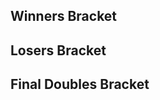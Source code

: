 {{DISPLAYTITLE:UBC Cup 2016: Doubles Bracket}}{{SetGame|melee}}{{BracketMatchSMWDisambig |oldtags=Ken |newtags=Ken (Unknown}}
{{tabs static
|name1=Overview
|link1=UBC Cup/2016
|name2=Singles Bracket
|link2=UBC Cup/2016/Singles Bracket
|name3=Doubles Bracket
|link3=UBC Cup/2016/Doubles Bracket
|This=3
}}
==Winners Bracket==
{{64DEDoublesWBracketA
|column-width=160

<!-- ROUND 1 -->
|r1m1t1p1=SFAT |r1m1t1p1flag=us
|r1m1t1p2=Bladewise |r1m1t1p2flag=us |r1m1t1score={{win}}
|r1m1t2p1=Bye |r1m1t2p1flag=
|r1m1t2p2=Bye |r1m1t2p2flag= |r1m1t2score=
|r1m1win=1

|r1m2t1p1=JerryJurr |r1m2t1p1flag=
|r1m2t1p2=RedLego |r1m2t1p2flag= |r1m2t1score=2
|r1m2t2p1=Pasta |r1m2t2p1flag=
|r1m2t2p2=Blue |r1m2t2p2flag= |r1m2t2score=0
|r1m2win=1

|r1m3t1p1=BOR |r1m3t1p1flag=
|r1m3t1p2=Shon |r1m3t1p2flag= |r1m3t1score=1
|r1m3t2p1=Hadouken |r1m3t2p1flag=
|r1m3t2p2=TLO |r1m3t2p2flag= |r1m3t2score=2
|r1m3win=2

|r1m4t1p1=TheLegend |r1m4t1p1flag=
|r1m4t1p2=Calvin |r1m4t1p2flag= |r1m4t1score=2
|r1m4t2p1=Peder |r1m4t2p1flag=
|r1m4t2p2=Jordan |r1m4t2p2flag= |r1m4t2score=0
|r1m4win=1

|r1m5t1p1=zilo |r1m5t1p1flag=ca
|r1m5t1p2=RK |r1m5t1p2flag=ca |r1m5t1score={{win}}
|r1m5t2p1=Bye |r1m5t2p1flag=
|r1m5t2p2=Bye |r1m5t2p2flag= |r1m5t2score=
|r1m5win=1

|r1m6t1p1=Bellum |r1m6t1p1flag=
|r1m6t1p2=Polop |r1m6t1p2flag= |r1m6t1score=2
|r1m6t2p1=Ronnak |r1m6t2p1flag=
|r1m6t2p2=Pholio |r1m6t2p2flag= |r1m6t2score=0
|r1m6win=1

|r1m7t1p1=Shmugs |r1m7t1p1flag=
|r1m7t1p2=Polo |r1m7t1p2flag= |r1m7t1score={{win}}
|r1m7t2p1=Bye |r1m7t2p1flag=
|r1m7t2p2=Bye |r1m7t2p2flag= |r1m7t2score=
|r1m7win=1

|r1m8t1p1=TAO |r1m8t1p1flag=
|r1m8t1p2=Aurum |r1m8t1p2flag= |r1m8t1score=2
|r1m8t2p1=Coffee |r1m8t2p1flag=
|r1m8t2p2=Spelunky |r1m8t2p2flag= |r1m8t2score=0
|r1m8win=1

|r1m9t1p1=Shunsuke |r1m9t1p1flag=jp
|r1m9t1p2=Edgeluca |r1m9t1p2flag=ca |r1m9t1score={{win}}
|r1m9t2p1=Bye |r1m9t2p1flag=
|r1m9t2p2=Bye |r1m9t2p2flag= |r1m9t2score=
|r1m9win=1

|r1m10t1p1=Natu |r1m10t1p1flag=
|r1m10t1p2=Glacien |r1m10t1p2flag= |r1m10t1score=0
|r1m10t2p1=BeeWesley |r1m10t2p1flag=
|r1m10t2p2=Havok |r1m10t2p2flag= |r1m10t2score=2
|r1m10win=2

|r1m11t1p1=SOSA |r1m11t1p1flag=
|r1m11t1p2=SUS |r1m11t1p2flag= |r1m11t1score=0
|r1m11t2p1=NiteCyper |r1m11t2p1flag=
|r1m11t2p2=Paul |r1m11t2p2flag= |r1m11t2score=2
|r1m11win=2

|r1m12t1p1=ebolamaster420 |r1m12t1p1flag=
|r1m12t1p2=ARM$HAMMER |r1m12t1p2flag= |r1m12t1score=0
|r1m12t2p1=Pear |r1m12t2p1flag=
|r1m12t2p2=Fams |r1m12t2p2flag= |r1m12t2score=2
|r1m12win=2

|r1m13t1p1=Yakal |r1m13t1p1flag=ca
|r1m13t1p2=MojoMonkey |r1m13t1p2flag=ca |r1m13t1score={{win}}
|r1m13t2p1=Bye |r1m13t2p1flag=
|r1m13t2p2=Bye |r1m13t2p2flag= |r1m13t2score=
|r1m13win=1

|r1m14t1p1=Kirishima |r1m14t1p1flag=
|r1m14t1p2=Naztoise |r1m14t1p2flag= |r1m14t1score=0
|r1m14t2p1=TBI |r1m14t2p1flag=
|r1m14t2p2=TDawg |r1m14t2p2flag= |r1m14t2score=2
|r1m14win=2

|r1m15t1p1=Elfman |r1m15t1p1flag=
|r1m15t1p2=BiscuitTricks |r1m15t1p2flag= |r1m15t1score={{win}}
|r1m15t2p1=Bye |r1m15t2p1flag=
|r1m15t2p2=Bye |r1m15t2p2flag= |r1m15t2score=
|r1m15win=1

|r1m16t1p1=Elliot |r1m16t1p1flag=
|r1m16t1p2=SnwManAssassin9 |r1m16t1p2flag= |r1m16t1score=0
|r1m16t2p1=KyloRen |r1m16t2p1flag=
|r1m16t2p2=Ken |r1m16t2p2flag= |r1m16t2score=2
|r1m16win=2

|r1m17t1p1=eBay |r1m17t1p1flag=us
|r1m17t1p2=Rustin |r1m17t1p2flag=us |r1m17t1score={{win}}
|r1m17t2p1=Bye |r1m17t2p1flag=
|r1m17t2p2=Bye |r1m17t2p2flag= |r1m17t2score=
|r1m17win=1

|r1m18t1p1=Ursa |r1m18t1p1flag=
|r1m18t1p2=Sorry |r1m18t1p2flag= |r1m18t1score=2
|r1m18t2p1=Rhythm |r1m18t2p1flag=
|r1m18t2p2=Simba |r1m18t2p2flag= |r1m18t2score=0
|r1m18win=1

|r1m19t1p1=Nihil |r1m19t1p1flag=
|r1m19t1p2=Yield |r1m19t1p2flag= |r1m19t1score=2
|r1m19t2p1=HeHM |r1m19t2p1flag=
|r1m19t2p2=Vladi |r1m19t2p2flag= |r1m19t2score=0
|r1m19win=1

|r1m20t1p1=Sage |r1m20t1p1flag=
|r1m20t1p2=Cube |r1m20t1p2flag= |r1m20t1score=2
|r1m20t2p1=Slatley |r1m20t2p1flag=
|r1m20t2p2=Snesr0x |r1m20t2p2flag= |r1m20t2score=1
|r1m20win=1

|r1m21t1p1=Rusty Shackleford |r1m21t1p1flag=ca
|r1m21t1p2=bwmat |r1m21t1p2flag=ca |r1m21t1score={{win}}
|r1m21t2p1=Bye |r1m21t2p1flag=
|r1m21t2p2=Bye |r1m21t2p2flag= |r1m21t2score=
|r1m21win=1

|r1m22t1p1=diamonddog |r1m22t1p1flag=
|r1m22t1p2=Terrorbird |r1m22t1p2flag= |r1m22t1score=2
|r1m22t2p1=Drew2King |r1m22t2p1flag=
|r1m22t2p2=Fitz |r1m22t2p2flag= |r1m22t2score=0
|r1m22win=1

|r1m23t1p1=Wrackle |r1m23t1p1flag=ca
|r1m23t1p2=Steez |r1m23t1p2flag= |r1m23t1score={{win}}
|r1m23t2p1=Bye |r1m23t2p1flag=
|r1m23t2p2=Bye |r1m23t2p2flag= |r1m23t2score=
|r1m23win=1

|r1m24t1p1=JT |r1m24t1p1flag=
|r1m24t1p2=BAMF |r1m24t1p2flag= |r1m24t1score=0
|r1m24t2p1=ChocolateThunda |r1m24t2p1flag=
|r1m24t2p2=Genesis |r1m24t2p2flag= |r1m24t2score=2
|r1m24win=2

|r1m25t1p1=Blunted_Object10 |r1m25t1p1flag=ca
|r1m25t1p2=NoobKing |r1m25t1p2flag=ca |r1m25t1score={{win}}
|r1m25t2p1=Bye |r1m25t2p1flag=
|r1m25t2p2=Bye |r1m25t2p2flag= |r1m25t2score=
|r1m25win=1

|r1m26t1p1=Dave |r1m26t1p1flag=
|r1m26t1p2=Ivan |r1m26t1p2flag= |r1m26t1score=0
|r1m26t2p1=Bro |r1m26t2p1flag=
|r1m26t2p2=Br0 |r1m26t2p2flag= |r1m26t2score=2
|r1m26win=2

|r1m27t1p1=TPS |r1m27t1p1flag=
|r1m27t1p2=PassionFlakes |r1m27t1p2flag= |r1m27t1score=2
|r1m27t2p1=Took |r1m27t2p1flag=
|r1m27t2p2=Tall |r1m27t2p2flag= |r1m27t2score=0
|r1m27win=1

|r1m28t1p1=Theo |r1m28t1p1flag=
|r1m28t1p2=TheNik |r1m28t1p2flag= |r1m28t1score=2
|r1m28t2p1=Jericho |r1m28t2p1flag=
|r1m28t2p2=Maju |r1m28t2p2flag= |r1m28t2score=0
|r1m28win=1

|r1m29t1p1=Espi |r1m29t1p1flag=ca
|r1m29t1p2=WebWipe |r1m29t1p2flag=ca |r1m29t1score={{win}}
|r1m29t2p1=Bye |r1m29t2p1flag=
|r1m29t2p2=Bye |r1m29t2p2flag= |r1m29t2score=
|r1m29win=1

|r1m30t1p1=Glint |r1m30t1p1flag=
|r1m30t1p2=Perilox |r1m30t1p2flag= |r1m30t1score=2
|r1m30t2p1=Habenero |r1m30t2p1flag=
|r1m30t2p2=~o~ |r1m30t2p2flag= |r1m30t2score=0
|r1m30win=1

|r1m31t1p1=Elost |r1m31t1p1flag=
|r1m31t1p2=Vugzi |r1m31t1p2flag= |r1m31t1score={{win}}
|r1m31t2p1=Bye |r1m31t2p1flag=
|r1m31t2p2=Bye |r1m31t2p2flag= |r1m31t2score=
|r1m31win=1

|r1m32t1p1=TheIntern |r1m32t1p1flag=ca
|r1m32t1p2=WhitePowerRanger |r1m32t1p2flag=ca |r1m32t1score=2
|r1m32t2p1=Phoenix |r1m32t2p1flag=
|r1m32t2p2=BassmanBran |r1m32t2p2flag= |r1m32t2score=0
|r1m32win=1

<!-- ROUND 2 -->
|r2m1t1p1=SFAT |r2m1t1p1flag=us
|r2m1t1p2=Bladewise |r2m1t1p2flag=us |r2m1t1score=2
|r2m1t2p1=JerryJurr |r2m1t2p1flag=
|r2m1t2p2=RedLego |r2m1t2p2flag= |r2m1t2score=0
|r2m1win=1

|r2m2t1p1=Hadouken |r2m2t1p1flag=
|r2m2t1p2=TLO |r2m2t1p2flag= |r2m2t1score=2
|r2m2t2p1=TheLegend |r2m2t2p1flag=
|r2m2t2p2=Calvin |r2m2t2p2flag= |r2m2t2score=0
|r2m2win=1

|r2m3t1p1=zilo |r2m3t1p1flag=ca
|r2m3t1p2=RK |r2m3t1p2flag=ca |r2m3t1score=2
|r2m3t2p1=Bellum |r2m3t2p1flag=
|r2m3t2p2=Polop |r2m3t2p2flag= |r2m3t2score=0
|r2m3win=1

|r2m4t1p1=Shmugs |r2m4t1p1flag=
|r2m4t1p2=Polo |r2m4t1p2flag= |r2m4t1score=2
|r2m4t2p1=TAO |r2m4t2p1flag=
|r2m4t2p2=Aurum |r2m4t2p2flag= |r2m4t2score=0
|r2m4win=1

|r2m5t1p1=Shunsuke |r2m5t1p1flag=jp
|r2m5t1p2=Edgeluca |r2m5t1p2flag=ca |r2m5t1score=2
|r2m5t2p1=BeeWesley |r2m5t2p1flag=
|r2m5t2p2=Havok |r2m5t2p2flag= |r2m5t2score=0
|r2m5win=1

|r2m6t1p1=NiteCyper |r2m6t1p1flag=
|r2m6t1p2=Paul |r2m6t1p2flag= |r2m6t1score=0
|r2m6t2p1=Pear |r2m6t2p1flag=
|r2m6t2p2=Fams |r2m6t2p2flag= |r2m6t2score=2
|r2m6win=2

|r2m7t1p1=Yakal |r2m7t1p1flag=ca
|r2m7t1p2=MojoMonkey |r2m7t1p2flag=ca |r2m7t1score=2
|r2m7t2p1=TBI |r2m7t2p1flag=
|r2m7t2p2=TDawg |r2m7t2p2flag= |r2m7t2score=0
|r2m7win=1

|r2m8t1p1=Elfman |r2m8t1p1flag=
|r2m8t1p2=BiscuitTricks |r2m8t1p2flag= |r2m8t1score=2
|r2m8t2p1=KyloRen |r2m8t2p1flag=
|r2m8t2p2=Ken |r2m8t2p2flag= |r2m8t2score=0
|r2m8win=1

|r2m9t1p1=eBay |r2m9t1p1flag=us
|r2m9t1p2=Rustin |r2m9t1p2flag=us |r2m9t1score=2
|r2m9t2p1=Ursa |r2m9t2p1flag=
|r2m9t2p2=Sorry |r2m9t2p2flag= |r2m9t2score=0
|r2m9win=1

|r2m10t1p1=Nihil |r2m10t1p1flag=
|r2m10t1p2=Yield |r2m10t1p2flag= |r2m10t1score=2
|r2m10t2p1=Sage |r2m10t2p1flag=
|r2m10t2p2=Cube |r2m10t2p2flag= |r2m10t2score=0
|r2m10win=1

|r2m11t1p1=Rusty Shackleford |r2m11t1p1flag=ca
|r2m11t1p2=bwmat |r2m11t1p2flag=ca |r2m11t1score=2
|r2m11t2p1=diamonddog |r2m11t2p1flag=
|r2m11t2p2=Terrorbird |r2m11t2p2flag= |r2m11t2score=1
|r2m11win=1

|r2m12t1p1=Wrackle |r2m12t1p1flag=ca
|r2m12t1p2=Steez |r2m12t1p2flag= |r2m12t1score=2
|r2m12t2p1=ChocolateThunda |r2m12t2p1flag=
|r2m12t2p2=Genesis |r2m12t2p2flag= |r2m12t2score=0
|r2m12win=1

|r2m13t1p1=Blunted_Object10 |r2m13t1p1flag=ca
|r2m13t1p2=NoobKing |r2m13t1p2flag=ca |r2m13t1score=2
|r2m13t2p1=Bro |r2m13t2p1flag=
|r2m13t2p2=Br0 |r2m13t2p2flag= |r2m13t2score=0
|r2m13win=1

|r2m14t1p1=TPS |r2m14t1p1flag=
|r2m14t1p2=PassionFlakes |r2m14t1p2flag= |r2m14t1score=0
|r2m14t2p1=Theo |r2m14t2p1flag=
|r2m14t2p2=TheNik |r2m14t2p2flag= |r2m14t2score=2
|r2m14win=2

|r2m15t1p1=Espi |r2m15t1p1flag=ca
|r2m15t1p2=WebWipe |r2m15t1p2flag=ca |r2m15t1score=2
|r2m15t2p1=Glint |r2m15t2p1flag=
|r2m15t2p2=Perilox |r2m15t2p2flag= |r2m15t2score=0
|r2m15win=1

|r2m16t1p1=Elost |r2m16t1p1flag=
|r2m16t1p2=Vugzi |r2m16t1p2flag= |r2m16t1score=
|r2m16t2p1=TheIntern |r2m16t2p1flag=ca
|r2m16t2p2=WhitePowerRanger |r2m16t2p2flag=ca |r2m16t2score={{win}}
|r2m16win=2

<!-- ROUND 3 -->
|r3m1t1p1=SFAT |r3m1t1p1flag=us
|r3m1t1p2=Bladewise |r3m1t1p2flag=us |r3m1t1score=2
|r3m1t2p1=Hadouken |r3m1t2p1flag=
|r3m1t2p2=TLO |r3m1t2p2flag= |r3m1t2score=0
|r3m1win=1

|r3m2t1p1=zilo |r3m2t1p1flag=ca
|r3m2t1p2=RK |r3m2t1p2flag=ca |r3m2t1score=2
|r3m2t2p1=Shmugs |r3m2t2p1flag=
|r3m2t2p2=Polo |r3m2t2p2flag= |r3m2t2score=0
|r3m2win=1


|r3m3t1p1=Shunsuke |r3m3t1p1flag=jp
|r3m3t1p2=Edgeluca |r3m3t1p2flag=ca |r3m3t1score=2
|r3m3t2p1=Pear |r3m3t2p1flag=
|r3m3t2p2=Fams |r3m3t2p2flag= |r3m3t2score=0
|r3m3win=1

|r3m4t1p1=Yakal |r3m4t1p1flag=ca
|r3m4t1p2=MojoMonkey |r3m4t1p2flag=ca |r3m4t1score=2
|r3m4t2p1=Elfman |r3m4t2p1flag=
|r3m4t2p2=BiscuitTricks |r3m4t2p2flag= |r3m4t2score=0
|r3m4win=1

|r3m5t1p1=eBay |r3m5t1p1flag=us
|r3m5t1p2=Rustin |r3m5t1p2flag=us |r3m5t1score=2
|r3m5t2p1=Nihil |r3m5t2p1flag=
|r3m5t2p2=Yield |r3m5t2p2flag= |r3m5t2score=0
|r3m5win=1

|r3m6t1p1=Rusty Shackleford |r3m6t1p1flag=ca
|r3m6t1p2=bwmat |r3m6t1p2flag=ca |r3m6t1score=2
|r3m6t2p1=Wrackle |r3m6t2p1flag=ca
|r3m6t2p2=Steez |r3m6t2p2flag= |r3m6t2score=0
|r3m6win=1

|r3m7t1p1=Blunted_Object10 |r3m7t1p1flag=ca
|r3m7t1p2=NoobKing |r3m7t1p2flag=ca |r3m7t1score=2
|r3m7t2p1=Theo |r3m7t2p1flag=
|r3m7t2p2=TheNik |r3m7t2p2flag= |r3m7t2score=0
|r3m7win=1

|r3m8t1p1=Espi |r3m8t1p1flag=ca
|r3m8t1p2=WebWipe |r3m8t1p2flag=ca |r3m8t1score=2
|r3m8t2p1=TheIntern |r3m8t2p1flag=ca
|r3m8t2p2=WhitePowerRanger |r3m8t2p2flag=ca |r3m8t2score=0
|r3m8win=1

<!-- ROUND 4 -->
|r4m1t1p1=SFAT |r4m1t1p1flag=us
|r4m1t1p2=Bladewise |r4m1t1p2flag=us |r4m1t1score=2
|r4m1t2p1=zilo |r4m1t2p1flag=ca
|r4m1t2p2=RK |r4m1t2p2flag=ca |r4m1t2score=0
|r4m1win=1

|r4m2t1p1=Shunsuke |r4m2t1p1flag=jp
|r4m2t1p2=Edgeluca |r4m2t1p2flag=ca |r4m2t1score=1
|r4m2t2p1=Yakal |r4m2t2p1flag=ca
|r4m2t2p2=MojoMonkey |r4m2t2p2flag=ca |r4m2t2score=2
|r4m2win=2

|r4m3t1p1=eBay |r4m3t1p1flag=us
|r4m3t1p2=Rustin |r4m3t1p2flag=us |r4m3t1score=1
|r4m3t2p1=Rusty Shackleford |r4m3t2p1flag=ca
|r4m3t2p2=bwmat |r4m3t2p2flag=ca |r4m3t2score=2
|r4m3win=2

|r4m4t1p1=Blunted_Object10 |r4m4t1p1flag=ca
|r4m4t1p2=NoobKing |r4m4t1p2flag=ca |r4m4t1score=2
|r4m4t2p1=Espi |r4m4t2p1flag=ca
|r4m4t2p2=WebWipe |r4m4t2p2flag=ca |r4m4t2score=1
|r4m4win=1

<!-- ROUND 5 -->
|r5m1t1p1=SFAT |r5m1t1p1flag=us
|r5m1t1p2=Bladewise |r5m1t1p2flag=us |r5m1t1score=3
|r5m1t2p1=Yakal |r5m1t2p1flag=ca
|r5m1t2p2=MojoMonkey |r5m1t2p2flag=ca |r5m1t2score=0
|r5m1win=1

|r5m2t1p1=Rusty Shackleford |r5m2t1p1flag=ca
|r5m2t1p2=bwmat |r5m2t1p2flag=ca |r5m2t1score=0
|r5m2t2p1=Blunted_Object10 |r5m2t2p1flag=ca
|r5m2t2p2=NoobKing |r5m2t2p2flag=ca |r5m2t2score=2
|r5m2win=2
}}
==Losers Bracket==
{{64DEDoublesLBracketSmwA
|tourneylink=UBC Cup/2016
|tourneyname=UBC Cup 2016
|l1placement=49-64
|l2placement=33-48
|l3placement=25-32
|l4placement=17-24
|l5placement=13-16
|l6placement=9-12
|l7placement=7-8
|l8placement=5-6
|column-width=160

<!-- ROUND 1 -->
|l1m1t1p1=Pasta |l1m1t1p1flag=
|l1m1t1p2=Blue |l1m1t1p2flag= |l1m1t1score={{win}}
|l1m1t2p1=Bye |l1m1t2p1flag=
|l1m1t2p2=Bye |l1m1t2p2flag= |l1m1t2score=
|l1m1win=1

|l1m2t1p1=BOR |l1m2t1p1flag=
|l1m2t1p2=Shon |l1m2t1p2flag= |l1m2t1score=2
|l1m2t2p1=Peder |l1m2t2p1flag=
|l1m2t2p2=Jordan |l1m2t2p2flag= |l1m2t2score=0
|l1m2win=1

|l1m3t1p1=Ronnak |l1m3t1p1flag=
|l1m3t1p2=Pholio |l1m3t1p2flag= |l1m3t1score={{win}}
|l1m3t2p1=Bye |l1m3t2p1flag=
|l1m3t2p2=Bye |l1m3t2p2flag= |l1m3t2score=
|l1m3win=1

|l1m4t1p1=Coffee |l1m4t1p1flag=
|l1m4t1p2=Spelunky |l1m4t1p2flag= |l1m4t1score={{win}}
|l1m4t2p1=Bye |l1m4t2p1flag=
|l1m4t2p2=Bye |l1m4t2p2flag= |l1m4t2score=
|l1m4win=1

|l1m5t1p1=Natu |l1m5t1p1flag=
|l1m5t1p2=Glacien |l1m5t1p2flag= |l1m5t1score={{win}}
|l1m5t2p1=Bye |l1m5t2p1flag=
|l1m5t2p2=Bye |l1m5t2p2flag= |l1m5t2score=
|l1m5win=1

|l1m6t1p1=SOSA |l1m6t1p1flag=
|l1m6t1p2=SUS |l1m6t1p2flag= |l1m6t1score=0
|l1m6t2p1=ebolamaster420 |l1m6t2p1flag=
|l1m6t2p2=ARM$HAMMER |l1m6t2p2flag= |l1m6t2score=2
|l1m6win=2

|l1m7t1p1=Kirishima |l1m7t1p1flag=
|l1m7t1p2=Naztoise |l1m7t1p2flag= |l1m7t1score={{win}}
|l1m7t2p1=Bye |l1m7t2p1flag=
|l1m7t2p2=Bye |l1m7t2p2flag= |l1m7t2score=
|l1m7win=1

|l1m8t1p1=Elliot |l1m8t1p1flag=
|l1m8t1p2=SnwManAssassin9 |l1m8t1p2flag= |l1m8t1score={{win}}
|l1m8t2p1=Bye |l1m8t2p1flag=
|l1m8t2p2=Bye |l1m8t2p2flag= |l1m8t2score=
|l1m8win=1

|l1m9t1p1=Rhythm |l1m9t1p1flag=
|l1m9t1p2=Simba |l1m9t1p2flag= |l1m9t1score={{win}}
|l1m9t2p1=Bye |l1m9t2p1flag=
|l1m9t2p2=Bye |l1m9t2p2flag= |l1m9t2score=
|l1m9win=1

|l1m10t1p1=HeHM |l1m10t1p1flag=
|l1m10t1p2=Vladi |l1m10t1p2flag= |l1m10t1score=0
|l1m10t2p1=Slatley |l1m10t2p1flag=
|l1m10t2p2=Snesr0x |l1m10t2p2flag= |l1m10t2score=2
|l1m10win=2

|l1m11t1p1=Drew2King |l1m11t1p1flag=
|l1m11t1p2=Fitz |l1m11t1p2flag= |l1m11t1score={{win}}
|l1m11t2p1=Bye |l1m11t2p1flag=
|l1m11t2p2=Bye |l1m11t2p2flag= |l1m11t2score=
|l1m11win=1

|l1m12t1p1=JT |l1m12t1p1flag=
|l1m12t1p2=BAMF |l1m12t1p2flag= |l1m12t1score={{win}}
|l1m12t2p1=Bye |l1m12t2p1flag=
|l1m12t2p2=Bye |l1m12t2p2flag= |l1m12t2score=
|l1m12win=1

|l1m13t1p1=Dave |l1m13t1p1flag=
|l1m13t1p2=Ivan |l1m13t1p2flag= |l1m13t1score={{win}}
|l1m13t2p1=Bye |l1m13t2p1flag=
|l1m13t2p2=Bye |l1m13t2p2flag= |l1m13t2score=
|l1m13win=1

|l1m14t1p1=Took |l1m14t1p1flag=
|l1m14t1p2=Tall |l1m14t1p2flag= |l1m14t1score=0
|l1m14t2p1=Jericho |l1m14t2p1flag=
|l1m14t2p2=Maju |l1m14t2p2flag= |l1m14t2score=2
|l1m14win=2

|l1m15t1p1=Habenero |l1m15t1p1flag=
|l1m15t1p2=~o~ |l1m15t1p2flag= |l1m15t1score={{win}}
|l1m15t2p1=Bye |l1m15t2p1flag=
|l1m15t2p2=Bye |l1m15t2p2flag= |l1m15t2score=
|l1m15win=1

|l1m16t1p1=Phoenix |l1m16t1p1flag=
|l1m16t1p2=BassmanBran |l1m16t1p2flag= |l1m16t1score={{win}}
|l1m16t2p1=Bye |l1m16t2p1flag=
|l1m16t2p2=Bye |l1m16t2p2flag= |l1m16t2score=
|l1m16win=1

<!-- ROUND 2 -->
|l2m1t1p1=Elost |l2m1t1p1flag=
|l2m1t1p2=Vugzi |l2m1t1p2flag= |l2m1t1score=
|l2m1t2p1=Pasta |l2m1t2p1flag=
|l2m1t2p2=Blue |l2m1t2p2flag= |l2m1t2score={{win}}
|l2m1win=2

|l2m2t1p1=Glint |l2m2t1p1flag=
|l2m2t1p2=Perilox |l2m2t1p2flag= |l2m2t1score=0
|l2m2t2p1=BOR |l2m2t2p1flag=
|l2m2t2p2=Shon |l2m2t2p2flag= |l2m2t2score=2
|l2m2win=2

|l2m3t1p1=TPS |l2m3t1p1flag=
|l2m3t1p2=PassionFlakes |l2m3t1p2flag= |l2m3t1score=2
|l2m3t2p1=Ronnak |l2m3t2p1flag=
|l2m3t2p2=Pholio |l2m3t2p2flag= |l2m3t2score=0
|l2m3win=1

|l2m4t1p1=Bro |l2m4t1p1flag=
|l2m4t1p2=Br0 |l2m4t1p2flag= |l2m4t1score=2
|l2m4t2p1=Coffee |l2m4t2p1flag=
|l2m4t2p2=Spelunky |l2m4t2p2flag= |l2m4t2score=0
|l2m4win=1

|l2m5t1p1=ChocolateThunda |l2m5t1p1flag=
|l2m5t1p2=Genesis |l2m5t1p2flag= |l2m5t1score=2
|l2m5t2p1=Natu |l2m5t2p1flag=
|l2m5t2p2=Glacien |l2m5t2p2flag= |l2m5t2score=0
|l2m5win=1

|l2m6t1p1=diamonddog |l2m6t1p1flag=
|l2m6t1p2=Terrorbird |l2m6t1p2flag= |l2m6t1score=2
|l2m6t2p1=ebolamaster420 |l2m6t2p1flag=
|l2m6t2p2=ARM$HAMMER |l2m6t2p2flag= |l2m6t2score=1
|l2m6win=1

|l2m7t1p1=Sage |l2m7t1p1flag=
|l2m7t1p2=Cube |l2m7t1p2flag= |l2m7t1score=2
|l2m7t2p1=Kirishima |l2m7t2p1flag=
|l2m7t2p2=Naztoise |l2m7t2p2flag= |l2m7t2score=0
|l2m7win=1

|l2m8t1p1=Ursa |l2m8t1p1flag=
|l2m8t1p2=Sorry |l2m8t1p2flag= |l2m8t1score=2
|l2m8t2p1=Elliot |l2m8t2p1flag=
|l2m8t2p2=SnwManAssassin9 |l2m8t2p2flag= |l2m8t2score=0
|l2m8win=1

|l2m9t1p1=KyloRen |l2m9t1p1flag=
|l2m9t1p2=Ken |l2m9t1p2flag= |l2m9t1score=2
|l2m9t2p1=Rhythm |l2m9t2p1flag=
|l2m9t2p2=Simba |l2m9t2p2flag= |l2m9t2score=0
|l2m9win=1

|l2m10t1p1=TBI |l2m10t1p1flag=
|l2m10t1p2=TDawg |l2m10t1p2flag= |l2m10t1score=0
|l2m10t2p1=Slatley |l2m10t2p1flag=
|l2m10t2p2=Snesr0x |l2m10t2p2flag= |l2m10t2score=2
|l2m10win=2

|l2m11t1p1=NiteCyper |l2m11t1p1flag=
|l2m11t1p2=Paul |l2m11t1p2flag= |l2m11t1score=2
|l2m11t2p1=Drew2King |l2m11t2p1flag=
|l2m11t2p2=Fitz |l2m11t2p2flag= |l2m11t2score=1
|l2m11win=1

|l2m12t1p1=BeeWesley |l2m12t1p1flag=
|l2m12t1p2=Havok |l2m12t1p2flag= |l2m12t1score=1
|l2m12t2p1=JT |l2m12t2p1flag=
|l2m12t2p2=BAMF |l2m12t2p2flag= |l2m12t2score=2
|l2m12win=2

|l2m13t1p1=TAO |l2m13t1p1flag=
|l2m13t1p2=Aurum |l2m13t1p2flag= |l2m13t1score=2
|l2m13t2p1=Dave |l2m13t2p1flag=
|l2m13t2p2=Ivan |l2m13t2p2flag= |l2m13t2score=0
|l2m13win=1

|l2m14t1p1=Bellum |l2m14t1p1flag=
|l2m14t1p2=Polop |l2m14t1p2flag= |l2m14t1score=2
|l2m14t2p1=Jericho |l2m14t2p1flag=
|l2m14t2p2=Maju |l2m14t2p2flag= |l2m14t2score=0
|l2m14win=1

|l2m15t1p1=TheLegend |l2m15t1p1flag=
|l2m15t1p2=Calvin |l2m15t1p2flag= |l2m15t1score=2
|l2m15t2p1=Habenero |l2m15t2p1flag=
|l2m15t2p2=~o~ |l2m15t2p2flag= |l2m15t2score=0
|l2m15win=1

|l2m16t1p1=JerryJurr |l2m16t1p1flag=
|l2m16t1p2=RedLego |l2m16t1p2flag= |l2m16t1score=2
|l2m16t2p1=Phoenix |l2m16t2p1flag=
|l2m16t2p2=BassmanBran |l2m16t2p2flag= |l2m16t2score=1
|l2m16win=1

<!-- ROUND 3 -->
|l3m1t1p1=Pasta |l3m1t1p1flag=
|l3m1t1p2=Blue |l3m1t1p2flag= |l3m1t1score=0
|l3m1t2p1=BOR |l3m1t2p1flag=
|l3m1t2p2=Shon |l3m1t2p2flag= |l3m1t2score=2
|l3m1win=2

|l3m2t1p1=TPS |l3m2t1p1flag=
|l3m2t1p2=PassionFlakes |l3m2t1p2flag= |l3m2t1score=2
|l3m2t2p1=Bro |l3m2t2p1flag=
|l3m2t2p2=Br0 |l3m2t2p2flag= |l3m2t2score=0
|l3m2win=1

|l3m3t1p1=ChocolateThunda |l3m3t1p1flag=
|l3m3t1p2=Genesis |l3m3t1p2flag= |l3m3t1score=0
|l3m3t2p1=diamonddog |l3m3t2p1flag=
|l3m3t2p2=Terrorbird |l3m3t2p2flag= |l3m3t2score=2
|l3m3win=2

|l3m4t1p1=Sage |l3m4t1p1flag=
|l3m4t1p2=Cube |l3m4t1p2flag= |l3m4t1score=2
|l3m4t2p1=Ursa |l3m4t2p1flag=
|l3m4t2p2=Sorry |l3m4t2p2flag= |l3m4t2score=1
|l3m4win=1

|l3m5t1p1=KyloRen |l3m5t1p1flag=
|l3m5t1p2=Ken |l3m5t1p2flag= |l3m5t1score=0
|l3m5t2p1=Slatley |l3m5t2p1flag=
|l3m5t2p2=Snesr0x |l3m5t2p2flag= |l3m5t2score=2
|l3m5win=2

|l3m6t1p1=NiteCyper |l3m6t1p1flag=
|l3m6t1p2=Paul |l3m6t1p2flag= |l3m6t1score=2
|l3m6t2p1=JT |l3m6t2p1flag=
|l3m6t2p2=BAMF |l3m6t2p2flag= |l3m6t2score=0
|l3m6win=1

|l3m7t1p1=TAO |l3m7t1p1flag=
|l3m7t1p2=Aurum |l3m7t1p2flag= |l3m7t1score=1
|l3m7t2p1=Bellum |l3m7t2p1flag=
|l3m7t2p2=Polop |l3m7t2p2flag= |l3m7t2score=2
|l3m7win=2

|l3m8t1p1=TheLegend |l3m8t1p1flag=
|l3m8t1p2=Calvin |l3m8t1p2flag= |l3m8t1score=2
|l3m8t2p1=JerryJurr |l3m8t2p1flag=
|l3m8t2p2=RedLego |l3m8t2p2flag= |l3m8t2score=0
|l3m8win=1

<!-- ROUND 4 -->
|l4m1t1p1=Elfman |l4m1t1p1flag=
|l4m1t1p2=BiscuitTricks |l4m1t1p2flag= |l4m1t1score=2
|l4m1t2p1=BOR |l4m1t2p1flag=
|l4m1t2p2=Shon |l4m1t2p2flag= |l4m1t2score=1
|l4m1win=1

|l4m2t1p1=Pear |l4m2t1p1flag=
|l4m2t1p2=Fams |l4m2t1p2flag= |l4m2t1score=1
|l4m2t2p1=TPS |l4m2t2p1flag=
|l4m2t2p2=PassionFlakes |l4m2t2p2flag= |l4m2t2score=2
|l4m2win=2

|l4m3t1p1=Shmugs |l4m3t1p1flag=
|l4m3t1p2=Polo |l4m3t1p2flag= |l4m3t1score=1
|l4m3t2p1=diamonddog |l4m3t2p1flag=
|l4m3t2p2=Terrorbird |l4m3t2p2flag= |l4m3t2score=2
|l4m3win=2

|l4m4t1p1=Hadouken |l4m4t1p1flag=
|l4m4t1p2=TLO |l4m4t1p2flag= |l4m4t1score=2
|l4m4t2p1=Sage |l4m4t2p1flag=
|l4m4t2p2=Cube |l4m4t2p2flag= |l4m4t2score=1
|l4m4win=1

|l4m5t1p1=TheIntern |l4m5t1p1flag=ca
|l4m5t1p2=WhitePowerRanger |l4m5t1p2flag=ca |l4m5t1score=2
|l4m5t2p1=Slatley |l4m5t2p1flag=
|l4m5t2p2=Snesr0x |l4m5t2p2flag= |l4m5t2score=0
|l4m5win=1

|l4m6t1p1=Theo |l4m6t1p1flag=
|l4m6t1p2=TheNik |l4m6t1p2flag= |l4m6t1score=2
|l4m6t2p1=NiteCyper |l4m6t2p1flag=
|l4m6t2p2=Paul |l4m6t2p2flag= |l4m6t2score=0
|l4m6win=1

|l4m7t1p1=Wrackle |l4m7t1p1flag=ca
|l4m7t1p2=Steez |l4m7t1p2flag= |l4m7t1score=2
|l4m7t2p1=Bellum |l4m7t2p1flag=
|l4m7t2p2=Polop |l4m7t2p2flag= |l4m7t2score=0
|l4m7win=1

|l4m8t1p1=Nihil |l4m8t1p1flag=
|l4m8t1p2=Yield |l4m8t1p2flag= |l4m8t1score=2
|l4m8t2p1=TheLegend |l4m8t2p1flag=
|l4m8t2p2=Calvin |l4m8t2p2flag= |l4m8t2score=0
|l4m8win=1

<!-- ROUND 5 -->
|l5m1t1p1=Elfman |l5m1t1p1flag=
|l5m1t1p2=BiscuitTricks |l5m1t1p2flag= |l5m1t1score=2
|l5m1t2p1=TPS |l5m1t2p1flag=
|l5m1t2p2=PassionFlakes |l5m1t2p2flag= |l5m1t2score=0
|l5m1win=1

|l5m2t1p1=diamonddog |l5m2t1p1flag=
|l5m2t1p2=Terrorbird |l5m2t1p2flag= |l5m2t1score=2
|l5m2t2p1=Hadouken |l5m2t2p1flag=
|l5m2t2p2=TLO |l5m2t2p2flag= |l5m2t2score=0
|l5m2win=1

|l5m3t1p1=TheIntern |l5m3t1p1flag=ca
|l5m3t1p2=WhitePowerRanger |l5m3t1p2flag=ca |l5m3t1score=2
|l5m3t2p1=Theo |l5m3t2p1flag=
|l5m3t2p2=TheNik |l5m3t2p2flag= |l5m3t2score=0
|l5m3win=1

|l5m4t1p1=Wrackle |l5m4t1p1flag=ca
|l5m4t1p2=Steez |l5m4t1p2flag= |l5m4t1score=2
|l5m4t2p1=Nihil |l5m4t2p1flag=
|l5m4t2p2=Yield |l5m4t2p2flag= |l5m4t2score=0
|l5m4win=1

<!-- ROUND 6 -->
|l6m1t1p1=eBay |l6m1t1p1flag=us
|l6m1t1p2=Rustin |l6m1t1p2flag=us |l6m1t1score=2
|l6m1t2p1=Elfman |l6m1t2p1flag=
|l6m1t2p2=BiscuitTricks |l6m1t2p2flag= |l6m1t2score=0
|l6m1win=1

|l6m2t1p1=Espi |l6m2t1p1flag=ca
|l6m2t1p2=WebWipe |l6m2t1p2flag=ca |l6m2t1score=2
|l6m2t2p1=diamonddog |l6m2t2p1flag=
|l6m2t2p2=Terrorbird |l6m2t2p2flag= |l6m2t2score=0
|l6m2win=1

|l6m3t1p1=zilo |l6m3t1p1flag=ca
|l6m3t1p2=RK |l6m3t1p2flag=ca |l6m3t1score=0
|l6m3t2p1=TheIntern |l6m3t2p1flag=ca
|l6m3t2p2=WhitePowerRanger |l6m3t2p2flag=ca |l6m3t2score=2
|l6m3win=2

|l6m4t1p1=Shunsuke |l6m4t1p1flag=jp
|l6m4t1p2=Edgeluca |l6m4t1p2flag=ca |l6m4t1score=2
|l6m4t2p1=Wrackle |l6m4t2p1flag=ca
|l6m4t2p2=Steez |l6m4t2p2flag= |l6m4t2score=0
|l6m4win=1

<!-- ROUND 7 -->
|l7m1t1p1=eBay |l7m1t1p1flag=us
|l7m1t1p2=Rustin |l7m1t1p2flag=us |l7m1t1score=2
|l7m1t2p1=Espi |l7m1t2p1flag=ca
|l7m1t2p2=WebWipe |l7m1t2p2flag=ca |l7m1t2score=0
|l7m1win=1

|l7m2t1p1=TheIntern |l7m2t1p1flag=ca
|l7m2t1p2=WhitePowerRanger |l7m2t1p2flag=ca |l7m2t1score=0
|l7m2t2p1=Shunsuke |l7m2t2p1flag=jp
|l7m2t2p2=Edgeluca |l7m2t2p2flag=ca |l7m2t2score=2
|l7m2win=2

<!-- ROUND 8 -->
|l8m1t1p1=Yakal |l8m1t1p1flag=ca
|l8m1t1p2=MojoMonkey |l8m1t1p2flag=ca |l8m1t1score=2
|l8m1t2p1=eBay |l8m1t2p1flag=us
|l8m1t2p2=Rustin |l8m1t2p2flag=us |l8m1t2score=0
|l8m1win=1

|l8m2t1p1=Rusty Shackleford |l8m2t1p1flag=ca
|l8m2t1p2=bwmat |l8m2t1p2flag=ca |l8m2t1score=0
|l8m2t2p1=Shunsuke |l8m2t2p1flag=jp
|l8m2t2p2=Edgeluca |l8m2t2p2flag=ca |l8m2t2score=2
|l8m2win=2
}}
<onlyinclude>
==Final Doubles Bracket==
{{DEFinalDoublesSmwBracket
|tourneylink=UBC Cup/2016
|tourneyname=UBC Cup 2016
|l1placement=4
|r2placement=3
|r3loserplacement=2
|r3winnerplacement=1
|column-width=170

<!-- FROM WINNERS -->
|r1m1t1p1=SFAT |r1m1t1p1flag=us
|r1m1t1p2=Bladewise |r1m1t1p2flag=us |r1m1t1score=3
|r1m1t2p1=Blunted_Object10 |r1m1t2p1flag=ca
|r1m1t2p2=NoobKing |r1m1t2p2flag=ca |r1m1t2score=0
|r1m1win=1

<!-- FROM LOSERS -->
|l1m1t1p1=Yakal |l1m1t1p1flag=ca
|l1m1t1p2=MojoMonkey |l1m1t1p2flag=ca |l1m1t1score=1
|l1m1t2p1=Shunsuke |l1m1t2p1flag=jp
|l1m1t2p2=Edgeluca |l1m1t2p2flag=ca |l1m1t2score=3
|l1m1win=2

<!-- LOSERS FINALS -->
|r2m1t1p1=Blunted_Object10 |r2m1t1p1flag=ca
|r2m1t1p2=NoobKing |r2m1t1p2flag=ca |r2m1t1score=3
|r2m1t2p1=Shunsuke |r2m1t2p1flag=jp
|r2m1t2p2=Edgeluca |r2m1t2p2flag=ca |r2m1t2score=1
|r2m1win=1

<!-- GRAND FINALS -->
|r3m1t1p1=SFAT |r3m1t1p1flag=us
|r3m1t1p2=Bladewise |r3m1t1p2flag=us |r3m1t1score=3 |r3m2t1score=
|r3m1t2p1=Blunted_Object10 |r3m1t2p1flag=ca
|r3m1t2p2=NoobKing |r3m1t2p2flag=ca |r3m1t2score=0 |r3m2t2score=
|r3m1win=1
}}</onlyinclude>

